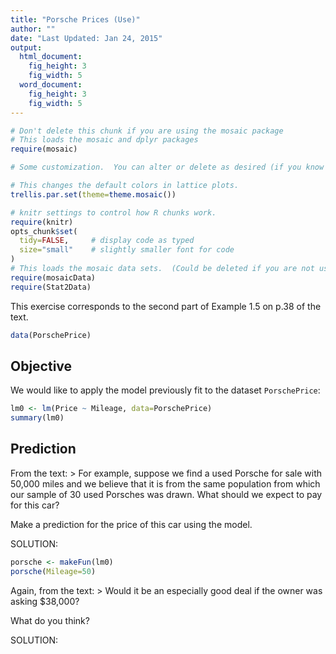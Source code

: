 ```yaml
---
title: "Porsche Prices (Use)"
author: ""
date: "Last Updated: Jan 24, 2015"
output: 
  html_document:
    fig_height: 3
    fig_width: 5
  word_document:
    fig_height: 3
    fig_width: 5
---
```



```r
# Don't delete this chunk if you are using the mosaic package
# This loads the mosaic and dplyr packages
require(mosaic)
```

```r
# Some customization.  You can alter or delete as desired (if you know what you are doing).

# This changes the default colors in lattice plots.
trellis.par.set(theme=theme.mosaic())  

# knitr settings to control how R chunks work.
require(knitr)
opts_chunk$set(
  tidy=FALSE,     # display code as typed
  size="small"    # slightly smaller font for code
)
# This loads the mosaic data sets.  (Could be deleted if you are not using them.)
require(mosaicData)    
require(Stat2Data)
```

This exercise corresponds to the second part of Example 1.5 on p.38 of the text.

```r
data(PorschePrice)
```

## Objective
We would like to apply the model previously fit to the dataset `PorschePrice`:

```r
lm0 <- lm(Price ~ Mileage, data=PorschePrice)
summary(lm0)
```


## Prediction
From the text:
> For example, suppose we find a used Porsche for sale with 50,000 miles and we believe that it is from the same population from which our sample of 30 used Porsches was drawn. What should we expect to pay for this car? 

Make a prediction for the price of this car using the model.

SOLUTION:

```r
porsche <- makeFun(lm0)
porsche(Mileage=50)
```

Again, from the text:
> Would it be an especially good deal if the owner was asking \$38,000?

What do you think?

SOLUTION: 

```r

```


